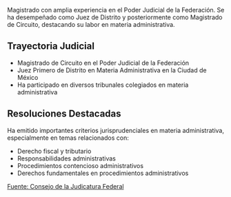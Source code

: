 Magistrado con amplia experiencia en el Poder Judicial de la Federación. Se ha desempeñado como Juez de Distrito y posteriormente como Magistrado de Circuito, destacando su labor en materia administrativa.

## Trayectoria Judicial

- Magistrado de Circuito en el Poder Judicial de la Federación
- Juez Primero de Distrito en Materia Administrativa en la Ciudad de México
- Ha participado en diversos tribunales colegiados en materia administrativa

## Resoluciones Destacadas

Ha emitido importantes criterios jurisprudenciales en materia administrativa, especialmente en temas relacionados con:

- Derecho fiscal y tributario
- Responsabilidades administrativas
- Procedimientos contencioso administrativos
- Derechos fundamentales en procedimientos administrativos

[Fuente: Consejo de la Judicatura Federal]

[Fuente: Consejo de la Judicatura Federal]: https://www.cjf.gob.mx
